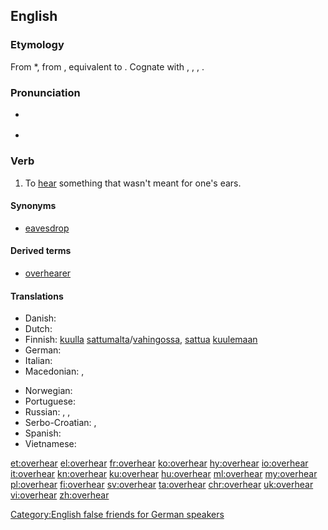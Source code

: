 ==English==

===Etymology===
From {{etyl|enm|en}} *{{m|enm||overheren}}, from {{etyl|ang|en}} {{m|ang|oferhīeran||to overhear, hear, disobey, disregard, neglect}}, equivalent to {{prefix|over|hear|lang=en}}. Cognate with {{etyl|nl|-}} {{m|nl|overhoren||to hear, hear about}}, {{etyl|de|-}} {{m|de|überhören||to not hear, ignore}}, {{etyl|da|-}} {{m|da|overhøre||to overhear}}, {{etyl|is|-}} {{m|is|yfirheyra||to hear}}.

===Pronunciation===
* {{a|US}} {{IPA|/oʊ.vɚ.hɪɚ/|lang=en}}
* {{rhymes|ɪə(ɹ)|lang=en}}

===Verb===
{{en-verb|overhears|overhearing|overheard}}

# To [[hear]] something that wasn't meant for one's ears.

====Synonyms====
* [[eavesdrop]]

====Derived terms====
* [[overhearer]]

====Translations====
{{trans-top|To hear something that wasn't meant for one's ears}}
* Danish: {{t+|da|overhøre}}
* Dutch: {{t|nl|luistervinken}}
* Finnish: [[kuulla]] [[sattumalta]]/[[vahingossa]], [[sattua]] [[kuulla|kuulemaan]]
* German: {{t|de|zufällig mit anhören}}
* Italian: {{t|it|origliare}}
* Macedonian: {{t|mk|наслушува|tr=naslúšuva}}, {{t|mk|наслушнува|tr=naslúšnuva}}
{{trans-mid}}
* Norwegian: {{t|no|overhøre}}
* Portuguese: {{t|pt|[[ouvir]]/[[escutar]] [[por acaso]]/[[sem querer]]}}
* Russian: {{t+|ru|подслу́шивать|impf}}, {{t+|ru|подслу́шать|pf}}, {{t|ru|случа́йно услы́шать}}
* Serbo-Croatian: {{t+|sh|načuti}}, {{t|sh|nasluhnuti}}
* Spanish: {{t|es|escuchar por casualidad}}
* Vietnamese: {{t+|vi|nghe lén}}
{{trans-bottom}}

[[et:overhear]]
[[el:overhear]]
[[fr:overhear]]
[[ko:overhear]]
[[hy:overhear]]
[[io:overhear]]
[[it:overhear]]
[[kn:overhear]]
[[ku:overhear]]
[[hu:overhear]]
[[ml:overhear]]
[[my:overhear]]
[[pl:overhear]]
[[fi:overhear]]
[[sv:overhear]]
[[ta:overhear]]
[[chr:overhear]]
[[uk:overhear]]
[[vi:overhear]]
[[zh:overhear]]

[[Category:English false friends for German speakers]]